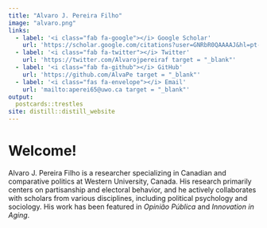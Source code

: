 ```yaml
---
title: "Alvaro J. Pereira Filho"
image: "alvaro.png"
links:
  - label: '<i class="fab fa-google"></i> Google Scholar'
    url: 'https://scholar.google.com/citations?user=GNRbR0QAAAAJ&hl=pt-BR&oi=ao target = "_blank"'
  - label: '<i class="fab fa-twitter"></i> Twitter'
    url: 'https://twitter.com/Alvarojpereiraf target = "_blank"'
  - label: '<i class="fab fa-github"></i> GitHub'
    url: 'https://github.com/AlvaPe target = "_blank"'
  - label: '<i class="fas fa-envelope"></i> Email'
    url: 'mailto:aperei65@uwo.ca target = "_blank"'
output:
  postcards::trestles
site: distill::distill_website  
---
```

 
# Welcome!

Alvaro J. Pereira Filho is a researcher specializing in Canadian and comparative politics at Western University, Canada. 
His research primarily centers on partisanship and electoral behavior, and he actively collaborates with scholars from various disciplines, including political psychology and sociology. 
His work has been featured in *Opinião Pública* and *Innovation in Aging*. 
